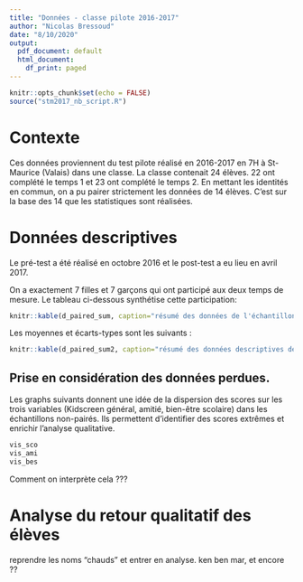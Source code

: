 ```yaml
---
title: "Données - classe pilote 2016-2017"
author: "Nicolas Bressoud"
date: "8/10/2020"
output:
  pdf_document: default
  html_document:
    df_print: paged
---
```


```r
knitr::opts_chunk$set(echo = FALSE)
source("stm2017_nb_script.R")
```

# Contexte

Ces données proviennent du test pilote réalisé en 2016-2017 en 7H à St-Maurice (Valais) dans une classe. La classe contenait  24 élèves. 22 ont complété le temps 1 et 23 ont complété le temps 2. En mettant les identités en commun, on a pu pairer strictement les données de 14 élèves. C'est sur la base des 14 que les statistiques sont réalisées.

# Données descriptives

Le pré-test a été réalisé en octobre 2016 et le post-test a eu lieu en avril 2017.

On a exactement 7 filles et 7 garçons qui ont participé aux deux temps de mesure. Le tableau ci-dessous synthétise cette participation:

```r
knitr::kable(d_paired_sum, caption="résumé des données de l'échantillon pairé temps 1 et temps 2", label="sample_final")
```

Les moyennes et écarts-types sont les suivants :

```r
knitr::kable(d_paired_sum2, caption="résumé des données descriptives de l'échantillon pairé temps 1 et temps 2", label="sample_final2")
```

## Prise en considération des données perdues.

Les graphs suivants donnent une idée de la dispersion des scores sur les trois variables (Kidscreen général, amitié, bien-être scolaire) dans les échantillons non-pairés. Ils permettent d'identifier des scores extrêmes et enrichir l'analyse qualitative.

<!-- dispersion aux 3 scores au temps 1 puis au temps 2 via d. -->

```r
vis_sco
vis_ami
vis_bes
```

Comment on interprète cela ???

# Analyse du retour qualitatif des élèves

reprendre les noms "chauds" et entrer en analyse.
ken ben mar, et encore ??

